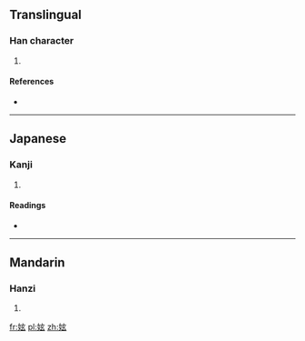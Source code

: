 ==Translingual==

===Han character===
{{Han char|rn=38|rad=女|as=05|sn=8|four=4043<sub>2</sub>|canj=女卜女戈 (VYVI)|ids=⿰[[女]][[玄]]}}

# {{defn|Han|sort=女05}}

====References====
* {{Han ref|kx=0257.240|dkj=06134|hdz=21040.090|uh=59B6|ud=22966|bh=CC4B|bd=52299}}

----

==Japanese==

===Kanji===
{{ja-kanji|grade=|rs=女05}}

# {{defn|lang=ja|sort=女05}}

====Readings====
* {{ja-readings|on=[[けん]] (ken), [[げん]] (gen)|kun=}}

----

==Mandarin==

===Hanzi===
{{cmn-hanzi|pin=[[xuán]] ([[xuan2]])|wg=hsüan<sup>2</sup>}}

# {{defn|lang=cmn|sort=女05}}

[[fr:妶]]
[[pl:妶]]
[[zh:妶]]